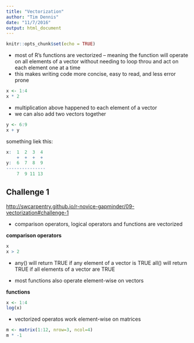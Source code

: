 ```yaml
---
title: "Vectorization"
author: "Tim Dennis"
date: "11/7/2016"
output: html_document
---
```


```r
knitr::opts_chunk$set(echo = TRUE)
```

* most of R's functions are vectorized -- meaning the function will operate on all elements of a vector without needing to loop throu and act on each element one at a time
* this makes writing code more concise, easy to read, and less error prone

```r
x <- 1:4
x * 2
```

* multiplication above happened to each element of a vector
* we can also add two vectors together

```r
y <- 6:9
x + y
```
something liek this:

```r
x:  1  2  3  4
    +  +  +  +
y:  6  7  8  9
---------------
    7  9 11 13
```

## Challenge 1 

<http://swcarpentry.github.io/r-novice-gapminder/09-vectorization#challenge-1>

* comparison operators, logical operators and functions are vectorized

**comparison operators**

```r
x
x > 2
```

* any() will return TRUE if any element of a vector is TRUE all() will return TRUE if all elements of a vector are TRUE

* most functions also operate element-wise on vectors

**functions**

```r
x <- 1:4
log(x)
```
* vectorized operatos work element-wise on matrices

```r
m <- matrix(1:12, nrow=3, ncol=4)
m * -1
```



